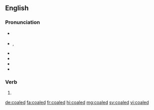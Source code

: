 ==English==

===Pronunciation===
* {{a|UK}} {{IPA|/kəʊld/|/kɔʊld/|lang=en}}
* {{a|US}} {{enPR|kōld}}, {{IPA|/koʊld/|lang=en}}
* {{audio|En-uk-cold.ogg|Audio (UK)|lang=en}}
* {{audio|en-us-cold.ogg|Audio (US)|lang=en}}
* {{homophones|lang=en|cold}}
* {{rhymes|əʊld|lang=en}}

===Verb===
{{head|en|verb form}}

# {{en-past of|coal}}

[[de:coaled]]
[[fa:coaled]]
[[fr:coaled]]
[[hi:coaled]]
[[mg:coaled]]
[[sv:coaled]]
[[vi:coaled]]